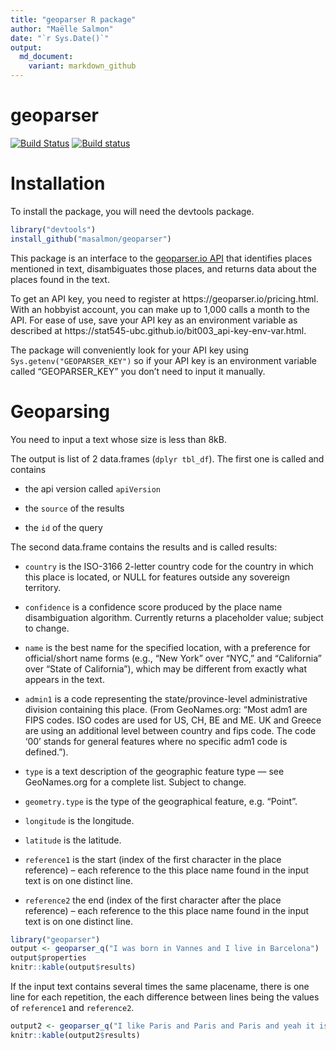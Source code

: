 ```yaml
---
title: "geoparser R package"
author: "Maëlle Salmon"
date: "`r Sys.Date()`"
output:
  md_document:
    variant: markdown_github
---
```

geoparser
=============
[![Build Status](https://travis-ci.org/masalmon/geoparser.svg?branch=master)](https://travis-ci.org/masalmon/geoparser)
[![Build status](https://ci.appveyor.com/api/projects/status/7sw9ufcgh8pk1r5d?svg=true)](https://ci.appveyor.com/project/masalmon/geoparser)


# Installation

To install the package, you will need the devtools package.

```r
library("devtools")
install_github("masalmon/geoparser")

```

This package is an interface to the [geoparser.io API](https://geoparser.io) that identifies places mentioned in text, disambiguates those places, and returns data about the places found in the text.

To get an API key, you need to register at https://geoparser.io/pricing.html. With an hobbyist account, you can make up to 1,000 calls a month to the API. For ease of use, save your API key as an environment variable as described at https://stat545-ubc.github.io/bit003_api-key-env-var.html.

The package will conveniently look for your API key using `Sys.getenv("GEOPARSER_KEY")` so if your API key is an environment variable called "GEOPARSER_KEY" you don't need to input it manually.

# Geoparsing

You need to input a text whose size is less than 8kB.

The output is list of 2 data.frames (`dplyr tbl_df`). The first one is called  and contains
 
* the api version called `apiVersion`

* the `source` of the results

* the `id` of the query

The second data.frame contains the results and is called results:

* `country` is the ISO-3166 2-letter country code for the country in which this place is located, or NULL for features outside any sovereign territory.

* `confidence` is a confidence score produced by the place name disambiguation algorithm. Currently returns a placeholder value; subject to change.

* `name` is the best name for the specified location, with a preference for official/short name forms (e.g., "New York" over "NYC," and "California" over "State of California"), which may be different from exactly what appears in the text.

 * `admin1` is a code representing the state/province-level administrative division containing this place. (From GeoNames.org: "Most adm1 are FIPS codes. ISO codes are used for US, CH, BE and ME. UK and Greece are using an additional level between country and fips code. The code '00' stands for general features where no specific adm1 code is defined.").

 * `type` is a text description of the geographic feature type — see GeoNames.org for a complete list. Subject to change.

 * `geometry.type` is the type of the geographical feature, e.g. "Point".

 * `longitude` is the longitude.

 * `latitude` is the latitude.

* `reference1` is the start (index of the first character in the place reference) --  each reference to the this place name found in the input text is on one distinct line.

*  `reference2` the end (index of the first character after the place reference) --  each reference to the this place name found in the input text is on one distinct line.


```r
library("geoparser")
output <- geoparser_q("I was born in Vannes and I live in Barcelona")
output$properties
knitr::kable(output$results)

```

If the input text contains several times the same placename, there is one line for each repetition, the each difference between lines being the values of `reference1` and `reference2`.

```r
output2 <- geoparser_q("I like Paris and Paris and Paris and yeah it is in France!")
knitr::kable(output2$results)

```
